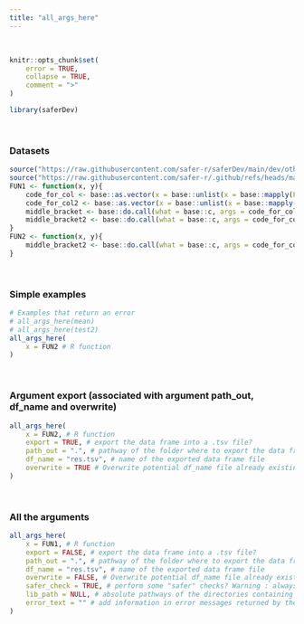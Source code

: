 ---
title: "all_args_here"
---
<br>

```{r, include = FALSE}
knitr::opts_chunk$set(
    error = TRUE, 
    collapse = TRUE,
    comment = ">"
)
```

```{r setup}
library(saferDev)
```
<br>

### Datasets
```{r}
source("https://raw.githubusercontent.com/safer-r/saferDev/main/dev/other/test2.R")
source("https://raw.githubusercontent.com/safer-r/.github/refs/heads/main/profile/backbone.R")
FUN1 <- function(x, y){
    code_for_col <- base::as.vector(x = base::unlist(x = base::mapply(FUN = function(x, y){base::rep(x = y, base::length(x = x))}, x = x, y = y, MoreArgs = NULL, SIMPLIFY = TRUE, USE.NAMES = TRUE), recursive = TRUE, use.names = TRUE), mode = "any")
    code_for_col2 <- base::as.vector(x = base::unlist(x = base::mapply(FUN = function(x, y){base::rep(x = y, base::length(x = x))}, x = x, y = y)))
    middle_bracket <- base::do.call(what = base::c, args = code_for_col)
    middle_bracket2 <- base::do.call(what = base::c, args = code_for_col, quote = FALSE, envir = base::parent.frame())
}
FUN2 <- function(x, y){
    middle_bracket2 <- base::do.call(what = base::c, args = code_for_col, quote = FALSE, envir = base::parent.frame())
}
```
<br>



### Simple examples
```{r}
# Examples that return an error
# all_args_here(mean)
# all_args_here(test2)
all_args_here(
    x = FUN2 # R function
)
```
<br>

### Argument export (associated with argument path_out, df_name and overwrite)
```{r}
all_args_here(
    x = FUN2, # R function
    export = TRUE, # export the data frame into a .tsv file?
    path_out = ".", # pathway of the folder where to export the data frame
    df_name = "res.tsv", # name of the exported data frame file
    overwrite = TRUE # Overwrite potential df_name file already existing in path_out?
)
```
<br>


### All the arguments
```{r}
all_args_here(
    x = FUN1, # R function
    export = FALSE, # export the data frame into a .tsv file?
    path_out = ".", # pathway of the folder where to export the data frame.
    df_name = "res.tsv", # name of the exported data frame file
    overwrite = FALSE, # Overwrite potential df_name file already existing in path_out?
    safer_check = TRUE, # perform some "safer" checks? Warning : always set this argument to FALSE if all_args_here() is used inside another safer function.
    lib_path = NULL, # absolute pathways of the directories containing the required packages if not in the default directories.
    error_text = "" # add information in error messages returned by the function.
)

```
<br>